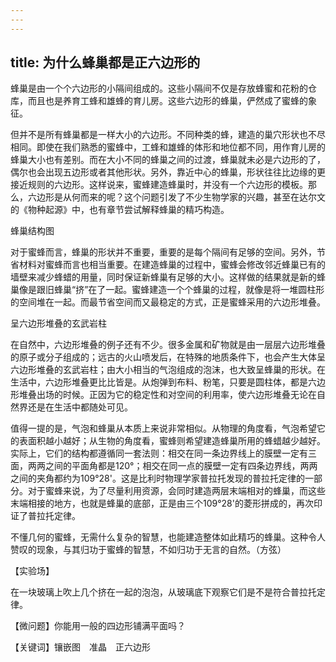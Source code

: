 ```yaml
---
---
---
```

title: 为什么蜂巢都是正六边形的
---




蜂巢是由一个个六边形的小隔间组成的。这些小隔间不仅是存放蜂蜜和花粉的仓库，而且也是养育工蜂和雄蜂的育儿房。这些六边形的蜂巢，俨然成了蜜蜂的象征。

但并不是所有蜂巢都是一样大小的六边形。不同种类的蜂，建造的巢穴形状也不尽相同。即使在我们熟悉的蜜蜂中，工蜂和雄蜂的体形和地位都不同，用作育儿房的蜂巢大小也有差别。而在大小不同的蜂巢之间的过渡，蜂巢就未必是六边形的了，偶尔也会出现五边形或者其他形状。另外，靠近中心的蜂巢，形状往往比边缘的更接近规则的六边形。这样说来，蜜蜂建造蜂巢时，并没有一个六边形的模板。那么，六边形是从何而来的呢？这个问题引发了不少生物学家的兴趣，甚至在达尔文的《物种起源》中，也有章节尝试解释蜂巢的精巧构造。

蜂巢结构图



对于蜜蜂而言，蜂巢的形状并不重要，重要的是每个隔间有足够的空间。另外，节省材料对蜜蜂而言也相当重要。在建造蜂巢的过程中，蜜蜂会修改邻近蜂巢已有的墙壁来减少蜂蜡的用量，同时保证新蜂巢有足够的大小。这样做的结果就是新的蜂巢像是跟旧蜂巢“挤”在了一起。蜜蜂建造一个个蜂巢的过程，就像是将一堆圆柱形的空间堆在一起。而最节省空间而又最稳定的方式，正是蜜蜂采用的六边形堆叠。

呈六边形堆叠的玄武岩柱



在自然中，六边形堆叠的例子还有不少。很多金属和矿物就是由一层层六边形堆叠的原子或分子组成的；远古的火山喷发后，在特殊的地质条件下，也会产生大体呈六边形堆叠的玄武岩柱；由大小相当的气泡组成的泡沫，也大致呈蜂巢的形状。在生活中，六边形堆叠更比比皆是。从炮弹到布料、粉笔，只要是圆柱体，都是六边形堆叠出场的时候。正因为它的稳定性和对空间的利用率，使六边形堆叠无论在自然界还是在生活中都随处可见。

值得一提的是，气泡和蜂巢从本质上来说非常相似。从物理的角度看，气泡希望它的表面积越小越好；从生物的角度看，蜜蜂则希望建造蜂巢所用的蜂蜡越少越好。实际上，它们的结构都遵循同一套法则：相交在同一条边界线上的膜壁一定有三面，两两之间的平面角都是120°；相交在同一点的膜壁一定有四条边界线，两两之间的夹角都约为109°28'。这是比利时物理学家普拉托发现的普拉托定律的一部分。对于蜜蜂来说，为了尽量利用资源，会同时建造两层末端相对的蜂巢，而这些末端相接的地方，也就是蜂巢的底部，正是由三个109°28'的菱形拼成的，再次印证了普拉托定律。

不懂几何的蜜蜂，无需什么复杂的智慧，也能建造整体如此精巧的蜂巢。这种令人赞叹的现象，与其归功于蜜蜂的智慧，不如归功于无言的自然。（方弦）





【实验场】

在一块玻璃上吹上几个挤在一起的泡泡，从玻璃底下观察它们是不是符合普拉托定律。

【微问题】你能用一般的四边形铺满平面吗？

【关键词】镶嵌图　准晶　正六边形